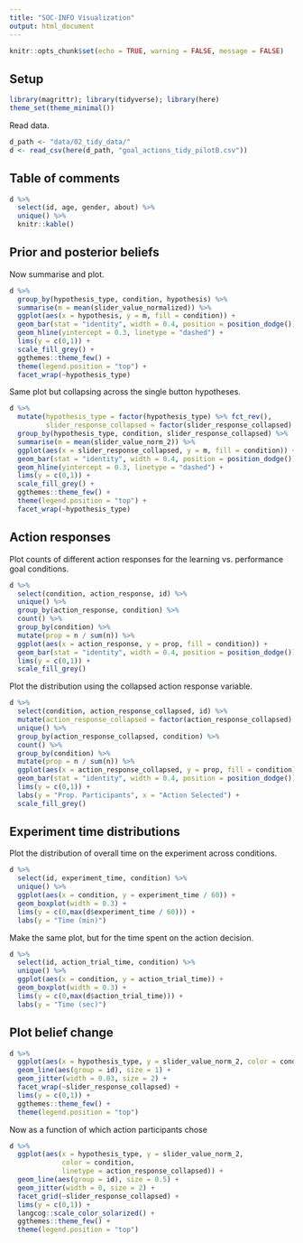 ```yaml
---
title: "SOC-INFO Visualization"
output: html_document
---
```


```r
knitr::opts_chunk$set(echo = TRUE, warning = FALSE, message = FALSE)
```

## Setup

```r
library(magrittr); library(tidyverse); library(here) 
theme_set(theme_minimal())
```

Read data. 

```r
d_path <- "data/02_tidy_data/"
d <- read_csv(here(d_path, "goal_actions_tidy_pilotB.csv"))
```

## Table of comments

```r
d %>% 
  select(id, age, gender, about) %>% 
  unique() %>% 
  knitr::kable()
```

## Prior and posterior beliefs

Now summarise and plot.
  
```r
d %>% 
  group_by(hypothesis_type, condition, hypothesis) %>% 
  summarise(m = mean(slider_value_normalized)) %>% 
  ggplot(aes(x = hypothesis, y = m, fill = condition)) +
  geom_bar(stat = "identity", width = 0.4, position = position_dodge()) +
  geom_hline(yintercept = 0.3, linetype = "dashed") +
  lims(y = c(0,1)) +
  scale_fill_grey() +
  ggthemes::theme_few() +
  theme(legend.position = "top") +
  facet_wrap(~hypothesis_type)
```

Same plot but collapsing across the single button hypotheses. 

```r
d %>% 
  mutate(hypothesis_type = factor(hypothesis_type) %>% fct_rev(),
         slider_response_collapsed = factor(slider_response_collapsed) %>% fct_rev()) %>% 
  group_by(hypothesis_type, condition, slider_response_collapsed) %>% 
  summarise(m = mean(slider_value_norm_2)) %>% 
  ggplot(aes(x = slider_response_collapsed, y = m, fill = condition)) +
  geom_bar(stat = "identity", width = 0.4, position = position_dodge()) +
  geom_hline(yintercept = 0.3, linetype = "dashed") +
  lims(y = c(0,1)) +
  scale_fill_grey() +
  ggthemes::theme_few() +
  theme(legend.position = "top") +
  facet_wrap(~hypothesis_type)
```

## Action responses 

Plot counts of different action responses for the learning vs. performance goal conditions.

```r
d %>% 
  select(condition, action_response, id) %>% 
  unique() %>% 
  group_by(action_response, condition) %>% 
  count() %>% 
  group_by(condition) %>% 
  mutate(prop = n / sum(n)) %>% 
  ggplot(aes(x = action_response, y = prop, fill = condition)) +
  geom_bar(stat = "identity", width = 0.4, position = position_dodge()) +
  lims(y = c(0,1)) +
  scale_fill_grey()
```

Plot the distribution using the collapsed action response variable.

```r
d %>% 
  select(condition, action_response_collapsed, id) %>% 
  mutate(action_response_collapsed = factor(action_response_collapsed) %>% fct_rev()) %>%
  unique() %>% 
  group_by(action_response_collapsed, condition) %>% 
  count() %>% 
  group_by(condition) %>% 
  mutate(prop = n / sum(n)) %>% 
  ggplot(aes(x = action_response_collapsed, y = prop, fill = condition)) +
  geom_bar(stat = "identity", width = 0.4, position = position_dodge()) +
  lims(y = c(0,1)) +
  labs(y = "Prop. Participants", x = "Action Selected") +
  scale_fill_grey()
```

## Experiment time distributions

Plot the distribution of overall time on the experiment across conditions.

```r
d %>% 
  select(id, experiment_time, condition) %>% 
  unique() %>% 
  ggplot(aes(x = condition, y = experiment_time / 60)) +
  geom_boxplot(width = 0.3) +
  lims(y = c(0,max(d$experiment_time / 60))) +
  labs(y = "Time (min)")
```

Make the same plot, but for the time spent on the action decision.

```r
d %>% 
  select(id, action_trial_time, condition) %>% 
  unique() %>% 
  ggplot(aes(x = condition, y = action_trial_time)) +
  geom_boxplot(width = 0.3) +
  lims(y = c(0,max(d$action_trial_time))) +
  labs(y = "Time (sec)")
```

## Plot belief change

```r
d %>% 
  ggplot(aes(x = hypothesis_type, y = slider_value_norm_2, color = condition)) +
  geom_line(aes(group = id), size = 1) + 
  geom_jitter(width = 0.03, size = 2) +
  facet_wrap(~slider_response_collapsed) +
  lims(y = c(0,1)) +
  ggthemes::theme_few() +
  theme(legend.position = "top")
```

Now as a function of which action participants chose

```r
d %>% 
  ggplot(aes(x = hypothesis_type, y = slider_value_norm_2, 
             color = condition,
             linetype = action_response_collapsed)) +
  geom_line(aes(group = id), size = 0.5) + 
  geom_jitter(width = 0, size = 2) +
  facet_grid(~slider_response_collapsed) +
  lims(y = c(0,1)) +
  langcog::scale_color_solarized() +
  ggthemes::theme_few() +
  theme(legend.position = "top")
```
